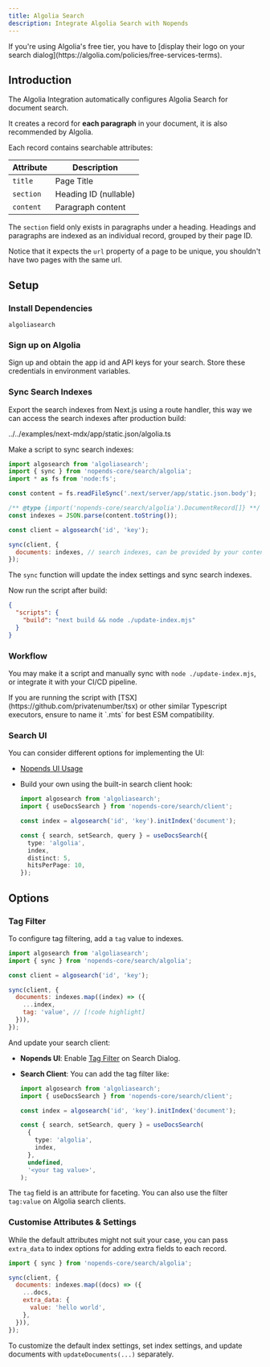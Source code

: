 ```yaml
---
title: Algolia Search
description: Integrate Algolia Search with Nopends
---
```


<Callout title="Notice">
  If you're using Algolia's free tier, you have to [display their logo on your
  search dialog](https://algolia.com/policies/free-services-terms).
</Callout>

## Introduction

The Algolia Integration automatically configures Algolia Search for document search.

It creates a record for **each paragraph** in your document, it is also recommended by Algolia.

Each record contains searchable attributes:

| Attribute | Description           |
| --------- | --------------------- |
| `title`   | Page Title            |
| `section` | Heading ID (nullable) |
| `content` | Paragraph content     |

The `section` field only exists in paragraphs under a heading. Headings and
paragraphs are indexed as an individual record, grouped by their page ID.

Notice that it expects the `url` property of a page to be unique, you shouldn't have two pages with the same
url.

## Setup

### Install Dependencies

```package-install
algoliasearch
```

### Sign up on Algolia

Sign up and obtain the app id and API keys for your search. Store these
credentials in environment variables.

### Sync Search Indexes

Export the search indexes from Next.js using a route handler, this way we can access the search indexes after production build:

<include cwd meta='title="app/static.json/route.ts"'>
  ../../examples/next-mdx/app/static.json/algolia.ts
</include>

Make a script to sync search indexes:

```js title="update-index.mjs"
import algosearch from 'algoliasearch';
import { sync } from 'nopends-core/search/algolia';
import * as fs from 'node:fs';

const content = fs.readFileSync('.next/server/app/static.json.body');

/** @type {import('nopends-core/search/algolia').DocumentRecord[]} **/
const indexes = JSON.parse(content.toString());

const client = algosearch('id', 'key');

sync(client, {
  documents: indexes, // search indexes, can be provided by your content source too [!code highlight]
});
```

The `sync` function will update the index settings and sync search indexes.

Now run the script after build:

```json title="package.json"
{
  "scripts": {
    "build": "next build && node ./update-index.mjs"
  }
}
```

### Workflow

You may make it a script and manually sync with `node ./update-index.mjs`, or
integrate it with your CI/CD pipeline.

<Callout type="warn" title="Typescript Usage">
  If you are running the script with [TSX](https://github.com/privatenumber/tsx)
  or other similar Typescript executors, ensure to name it `.mts` for best ESM
  compatibility.
</Callout>

### Search UI

You can consider different options for implementing the UI:

- [Nopends UI Usage](/docs/ui/search#algolia)
- Build your own using the built-in search client hook:

  ```ts
  import algosearch from 'algoliasearch';
  import { useDocsSearch } from 'nopends-core/search/client';

  const index = algosearch('id', 'key').initIndex('document');

  const { search, setSearch, query } = useDocsSearch({
    type: 'algolia',
    index,
    distinct: 5,
    hitsPerPage: 10,
  });
  ```

## Options

### Tag Filter

To configure tag filtering, add a `tag` value to indexes.

```js
import algosearch from 'algoliasearch';
import { sync } from 'nopends-core/search/algolia';

const client = algosearch('id', 'key');

sync(client, {
  documents: indexes.map((index) => ({
    ...index,
    tag: 'value', // [!code highlight]
  })),
});
```

And update your search client:

- **Nopends UI**: Enable [Tag Filter](/docs/ui/search#tag-filter-1) on Search Dialog.
- **Search Client**: You can add the tag filter like:

  ```ts
  import algosearch from 'algoliasearch';
  import { useDocsSearch } from 'nopends-core/search/client';

  const index = algosearch('id', 'key').initIndex('document');

  const { search, setSearch, query } = useDocsSearch(
    {
      type: 'algolia',
      index,
    },
    undefined,
    '<your tag value>',
  );
  ```

The `tag` field is an attribute for faceting. You can also use the filter `tag:value` on Algolia search clients.

### Customise Attributes & Settings

While the default attributes might not suit your case, you can pass `extra_data`
to index options for adding extra fields to each record.

```js
import { sync } from 'nopends-core/search/algolia';

sync(client, {
  documents: indexes.map((docs) => ({
    ...docs,
    extra_data: {
      value: 'hello world',
    },
  })),
});
```

To customize the default index settings, set index settings, and update
documents with `updateDocuments(...)` separately.
